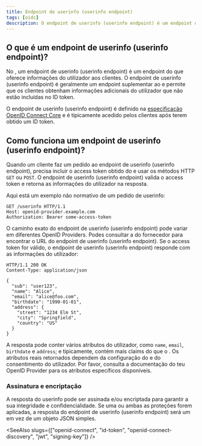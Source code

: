 ```yaml
---
title: Endpoint de userinfo (userinfo endpoint)
tags: [oidc]
description: O endpoint de userinfo (userinfo endpoint) é um endpoint do OpenID Connect (OIDC) que fornece informações do utilizador aos clientes. É um endpoint suplementar ao ID token e permite que os clientes obtenham informações adicionais do utilizador.
---
```


## O que é um endpoint de userinfo (userinfo endpoint)?

No <Ref slug="openid-connect" />, um endpoint de userinfo (userinfo endpoint) é um endpoint do <Ref slug="openid-connect" headingId="openid-provider-op" /> que oferece informações do utilizador aos <Ref slug="client">clientes</Ref>. O endpoint de userinfo (userinfo endpoint) é geralmente um endpoint suplementar ao <Ref slug="id-token" /> e permite que os clientes obtenham informações adicionais do utilizador que não estão incluídas no ID token.

O endpoint de userinfo (userinfo endpoint) é definido na [especificação OpenID Connect Core](https://openid.net/specs/openid-connect-core-1_0.html#UserInfo) e é tipicamente acedido pelos clientes após terem obtido um ID token.

## Como funciona um endpoint de userinfo (userinfo endpoint)?

Quando um cliente faz um pedido ao endpoint de userinfo (userinfo endpoint), precisa incluir o access token obtido do <Ref slug="token-request" /> e usar os métodos HTTP `GET` ou `POST`. O endpoint de userinfo (userinfo endpoint) valida o access token e retorna as informações do utilizador na resposta.

Aqui está um exemplo não normativo de um pedido de userinfo:

```http
GET /userinfo HTTP/1.1
Host: openid-provider.example.com
Authorization: Bearer some-access-token
```

O caminho exato do endpoint de userinfo (userinfo endpoint) pode variar em diferentes OpenID Providers. Podes consultar a <Ref slug="openid-connect-discovery" /> do fornecedor para encontrar o URL do endpoint de userinfo (userinfo endpoint). Se o access token for válido, o endpoint de userinfo (userinfo endpoint) responde com as informações do utilizador:

```http
HTTP/1.1 200 OK
Content-Type: application/json

{
  "sub": "user123",
  "name": "Alice",
  "email": "alice@foo.com",
  "birthdate": "1990-01-01",
  "address": {
    "street": "1234 Elm St",
    "city": "Springfield",
    "country": "US"
  }
}
```

A resposta pode conter vários atributos do utilizador, como `name`, `email`, `birthdate` e `address`; e tipicamente, contém mais <Ref slug="claim">claims</Ref> do que o <Ref slug="id-token" />. Os atributos reais retornados dependem da configuração do <Ref slug="openid-connect" headingId="openid-provider-op" /> e do consentimento do utilizador. Por favor, consulta a documentação do teu OpenID Provider para os atributos específicos disponíveis.

### Assinatura e encriptação

A resposta do userinfo pode ser assinada e/ou encriptada para garantir a sua integridade e confidencialidade. Se uma ou ambas as proteções forem aplicadas, a resposta do endpoint de userinfo (userinfo endpoint) será um <Ref slug="jwt" /> em vez de um objeto JSON simples.

<SeeAlso slugs={["openid-connect", "id-token", "openid-connect-discovery", "jwt", "signing-key"]} />
